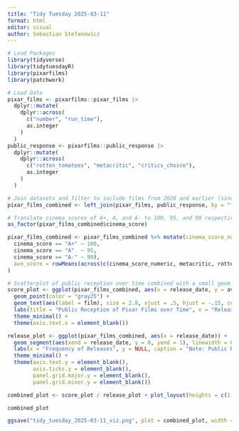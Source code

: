 ```yaml
---
title: "Tidy Tuesday 2025-03-11"
format: html
editor: visual
author: Sebastian Stefanowicz
---
```


```r
# Load Packages
library(tidyverse)
library(tidytuesdayR)
library(pixarfilms)
library(patchwork)
```

```r
# Load Data
pixar_films <- pixarfilms::pixar_films |>
  dplyr::mutate(
    dplyr::across(
      c("number", "run_time"),
      as.integer
    )
  )
public_response <- pixarfilms::public_response |>
  dplyr::mutate(
    dplyr::across(
      c("rotten_tomatoes", "metacritic", "critics_choice"),
      as.integer
    )
  )
```

```r
# Join datasets and filter to include films from 2020 and earlier (since more recent films do not have public/critical reception values)
pixar_films_combined <- left_join(pixar_films, public_response, by = "film") %>% filter(release_date < "2021-01-01")

# Translate cinema scores of A+, A, and A- to 100, 95, and 90 respectively. Then average all rotten tomatoes, metacritic, cinema score, and critics choice scores.
as_factor(pixar_films_combined$cinema_score)

pixar_films_combined <- pixar_films_combined %>% mutate(cinema_score_numeric = case_when(
  cinema_score == "A+" ~ 100,
  cinema_score == "A"  ~ 95,
  cinema_score == "A-" ~ 90),
  ave_score = rowMeans(across(c(cinema_score_numeric, metacritic, rotten_tomatoes, critics_choice)), na.rm = TRUE)
)
```

```r
# Scatterplot of public reception over time combined with a small geom_segment to help visualize the frequency of releases
score_plot <- ggplot(pixar_films_combined, aes(x = release_date, y = ave_score)) +
  geom_point(color = "gray25") +
  geom_text(aes(label = film), size = 2.8, vjust = .5, hjust = -.15, color = "gray25") +
  labs(title = "Public Reception of Pixar Films over Time", x = "Release Date", y = "Public Reception Score") +
  theme_minimal() +
  theme(axis.text.x = element_blank())

release_plot <- ggplot(pixar_films_combined, aes(x = release_date)) +
  geom_segment(aes(xend = release_date, y = 0, yend = 1), linewidth = 0.8, color = "gray25") +
  labs(x = "Frequency of Releases", y = NULL, caption = "Note: Public Reception Score is a simple average of Metacritic, Cinema Score, Rotten Tomatoes, and Critics Choice scores") +
  theme_minimal() +
  theme(axis.text.y = element_blank(), 
        axis.ticks.y = element_blank(), 
        panel.grid.major.y = element_blank(),
        panel.grid.minor.y = element_blank())

combined_plot <- score_plot / release_plot + plot_layout(heights = c(1, 0.07), guides = "collect")

combined_plot

ggsave("tidy_tuesday_2025-03-11_viz.png", plot = combined_plot, width = 8, height = 5.5)
```
